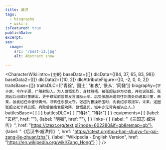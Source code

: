 ```yaml
---
title: 臧洪
tags:
  - biography
  - wiki-z
isFeatured: true
publishDate: 
excerpt: 
seo:
  image:
    src: '/post-13.jpg'
    alt: Abstract snow

---
```



<CharacterWiki
  intro={`主要`}
  baseData={[]}
  dlcData={[84, 37, 65, 83, 98]}
  baseData2={[]}
  dlcData2={[10, 2]}
  dlcAttributeFigure={[0, -2, 0, 0, 2]}
  traitsBase={[]}
  traitsDLC={['青徐', '国士', '和衷', '景从', '同雠']}
  biography={`字子原，今作子源，广陵射阳人。为人慷慨忠烈，身材魁梧，被张超征辟为功曹，并劝说张超、张邈起兵组成讨董联军，更于联军前盟誓发言激励士卒。后受张超派遣前往刘虞处劝说其讨董，未果，被袁绍任命督领青州，寻转任东郡太守。张超为曹操所围时，向袁绍求取援军，未果，遂因张超之死举兵反叛，兵败后拒绝袁绍劝降，慷慨赴死，城中亦无背离臧洪之人。`}
  battlesBase={
    [
    ]
  }
  battlesDLC={
    [
      ["待补", "待补"]
    ]
  }
  equipments={
    [
      {label: "玄枵", href: ""},
      {label: "明夷", href: ""},
    ]
  }
  links={
    [
      {label: "《三国志·臧洪传》", href: "https://ctext.org/text.pl?node=602280&if=gb&remap=gb"},
      {label: "《后汉书·臧洪传》", href: "https://ctext.org/hou-han-shu/yu-fu-gai-zang-lie-zhuan/zhs"},
      {label: "Wikipedia - English Version", href: "https://en.wikipedia.org/wiki/Zang_Hong"}
    ]
  }
/>